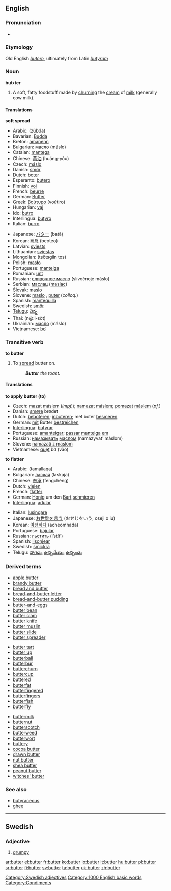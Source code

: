 {{wikipedia}}
==English==
===Pronunciation===
*{{IPA|/ˈbʌ.tɝ/}}
*:{{audio|en-us-butter.ogg|Audio (US)}}
===Etymology===
Old English ''[[butere]]'', ultimately from Latin ''[[butyrum]]''
===Noun===
'''but•ter'''

# {{uncountable}} A soft, fatty foodstuff made by [[churn]]ing the [[cream]] of [[milk]] (generally cow milk).

====Translations====
'''soft spread'''
{{top}}
*Arabic: {{ARchar|[[زبدة]]}} (zúbda) {{f}}
*Bavarian: [[Budda]] {{m}}
*Breton: [[amanenn]] {{m}}
*Bulgarian: [[масло#Bulgarian|масло]] (máslo) {{n}}
*Catalan: [[mantega]] {{f}}
*Chinese: [[黄油]] (huáng-yóu)
*Czech: [[máslo]]  {{n}}
*Danish: [[smør]]
*Dutch: [[boter]] {{f}}
*Esperanto: [[butero]]
*Finnish: [[voi]]
*French: [[beurre]] {{m}}
*German: [[Butter]] {{f}}
*Greek: [[βούτυρο]] (voútiro) {{n}}
*Hungarian: [[vaj]]
*Ido: [[butro]]
*Interlingua: [[butyro]]
*Italian: [[burro]] {{m}}
{{mid}}
*Japanese: [[バター]] (batā)
*Korean: [[뻐터]] (beoteo)
*Latvian: [[sviests]] {{m}}
*Lithuanian: [[sviestas]] {{m}}
*Mongolian: {{RUchar|[[цөцгийн тос]]}} (tsötsgiin tos)
*Polish: [[masło]] {{n}}
*Portuguese: [[manteiga]] {{f}}
*Romanian: [[unt]] {{n}}
*Russian: [[сливочное масло]] (slívočnoje máslo) {{n}}
*Serbian: [[маслац]] ([[maslac]]) {{m}}
*Slovak: [[maslo]] {{n}}
*Slovene: [[maslo]] {{n}}, [[puter]] {{m}} (''colloq.'')
*Spanish: [[mantequilla]] {{f}}
*Swedish: [[smör]] {{n}}
*[[Telugu]]: [[వెన్న]]
*Thai: {{THchar|[[เนย]]}} (n@:i-sòt)
*Ukrainian: [[масло#Ukrainian|масло]] (máslo) {{n}}
*Vietnamese: [[bơ]]
{{bottom}}

===Transitive verb===
'''to butter'''

# To [[spread]] butter on.
#: '''''Butter''' the toast.''

====Translations====
'''to apply butter (to)'''
*Czech: [[mazat]] [[máslo|máslem]] (''[[impf.]]''); [[namazat]] [[máslo|máslem]]; [[pomazat]] [[máslo|máslem]] (''[[pf.]]'')
*Danish: [[smøre]] brødet
*Dutch: [[beboteren]]; [[inboteren]]; met boter [[besmeren]]
*German: [[mit]] Butter [[bestreichen]]
*[[Interlingua]]: [[butyrar]]
*Portuguese: [[amanteigar]]; [[passar]] [[manteiga]] [[em]]
*Russian: [[намазывать]] [[масло|маслом]] (namázyvat’ máslom)
*Slovene: [[namazati z maslom]]
*Vietnamese: [[quẹt]] bơ (vào)

'''to flatter'''
{{top}}
*Arabic: {{ARchar|[[تملق]]}} (tamállaqa)
*Bulgarian: [[лаская]] (laskaja)
*Chinese: [[奉承]] (fèngchéng)
*Dutch: [[vleien]]
*French: [[flatter]]
*German: [[Honig]] um den [[Bart]] [[schmieren]]
*[[Interlingua]]: [[adular]]
{{mid}}
*Italian: [[lusingare]]
*Japanese: [[お世辞を言う]] (おせじをいう, oseji o iu)
*Korean: [[아첨하다]] (acheomhada)
*Portuguese: [[bajular]]
*Russian: [[льстить]] (l’stít’)
*Spanish: [[lisonjear]]
*Swedish: [[smickra]]
*Telugu: [[పొగడు]], [[ఉబ్బివేయు]], [[ఉబ్బించు]]
{{bottom}}

===Derived terms===
{{top3}}
*[[apple butter]]
*[[brandy butter]]
*[[bread and butter]]
*[[bread-and-butter letter]]
*[[bread-and-butter pudding]]
*[[butter-and-eggs]]
*[[butter bean]]
*[[butter clam]]
*[[butter knife]]
*[[butter muslin]]
*[[butter slide]]
*[[butter spreader]]
{{mid3}}
*[[butter tart]]
*[[butter up]]
*[[butterball]]
*[[butterbur]]
*[[butterchurn]]
*[[buttercup]]
*[[buttered]]
*[[butterfat]]
*[[butterfingered]]
*[[butterfingers]]
*[[butterfish]]
*[[butterfly]]
{{mid3}}
*[[buttermilk]]
*[[butternut]]
*[[butterscotch]]
*[[butterweed]]
*[[butterwort]]
*[[buttery]]
*[[cocoa butter]]
*[[drawn butter]]
*[[nut butter]]
*[[shea butter]]
*[[peanut butter]]
*[[witches' butter]]
{{bottom}}

===See also===
*[[butyraceous]]
*[[ghee]]


----
==Swedish==
===Adjective===
{{sv-adj-reg|3=buttr}}
#[[grumpy]]

[[Category:Swedish adjectives]]
[[Category:1000 English basic words]]
[[Category:Condiments]]

[[ar:butter]]
[[el:butter]]
[[fr:butter]]
[[ko:butter]]
[[io:butter]]
[[it:butter]]
[[hu:butter]]
[[pl:butter]]
[[sr:butter]]
[[fi:butter]]
[[sv:butter]]
[[ta:butter]]
[[uk:butter]]
[[zh:butter]]